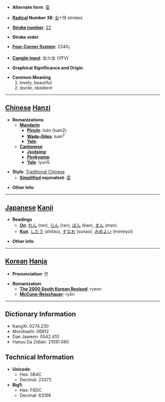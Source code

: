 * '''Alternate form''': [[娈]]

* '''[[Wiktionary:Chinese radical index| Radical]] Number 38''': [[Wiktionary:Chinese radical index 女|女]]+19 strokes

* '''[[Wiktionary:Chinese total strokes index|Stroke number]]''': [[Wiktionary:Chinese total strokes index 22|22]]

* '''Stroke order''': 

* '''[[Wiktionary:Chinese four corner index|Four-Corner System]]''': 2240<sub>1</sub>

* '''[[Wiktionary:Chinese Cangjie index|Cangjie input]]''': 女火女 (VFV)

* '''Graphical Significance and Origin''': 

* '''Common Meaning'''
*#lovely, beautiful
*# docile, obedient


----

== [[Chinese]] [[Hanzi]] ==

* '''Romanizations'''
** '''[[Mandarin]]'''
*** '''[[Pinyin]]''': luán (luan2)
*** '''[[Wade-Giles]]''': luan<sup>2</sup>
*** '''[[Yale]]''': 
** '''[[Cantonese]]'''
*** '''[[Jyutping]]''':
*** '''[[Penkyamp]]''': 
*** '''[[Yale]]''': lyun5

* '''Style''': [[Traditional Chinese]] 
** '''[[Simplified Chinese|Simplified]] equivalent''': [[娈]]

* '''Other info''': 

----

== [[Japanese]] [[Kanji]] ==

* '''Readings'''
** '''[[On]]''': [[れん]] (ren), [[らん]] (ran), [[ばん]] (ban), [[まん]] (man)
** '''[[Kun]]''': [[したう]] (shitau), [[すなお]] (sunao), [[みめよい]] (mimeyoi)

* '''Other info''':  

----

== [[Korean]] [[Hanja]] ==

* '''Pronunciation''': 련

* '''Romanization'''
** '''[[The 2000 South Korean Revised Romanization|The 2000 South Korean Revised]]''': ryeon
** '''[[McCune-Reischauer]]''': ryŏn

----

== Dictionary Information ==

* KangXi: 0274.230
* Morobashi: 06912
* Dae Jaweon: 0542.410
* Hanyu Da Zidian: 21091.080

== Technical Information ==

* '''Unicode''':
** Hex: 5B4C
** Decimal: 23372
* '''Big5''':
** Hex: F6DC
** Decimal: 63196